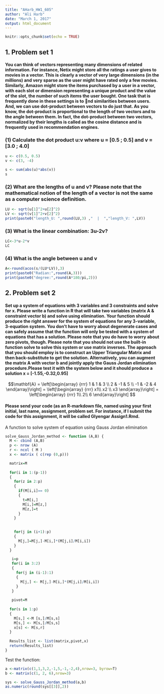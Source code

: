 ---
title: "AHarb_HW1_605"
author: "Ali Harb"
date: "March 1, 2017"
output: html_document
---

```{r setup, include=FALSE}
knitr::opts_chunk$set(echo = TRUE)
```
## 1. Problem set 1

#### You can think of vectors representing many dimensions of related information. For instance, Netix might store all the ratings a user gives to movies in a vector. This is clearly a vector of very large dimensions (in the millions) and very sparse as the user might have rated only a few movies. Similarly, Amazon might store the items purchased by a user in a vector, with each slot or dimension representing a unique product and the value of the slot, the number of such items the user bought. One task that is frequently done in these settings is to nd similarities between users. And, we can use dot-product between vectors to do just that. As you know, the dot-product is proportional to the length of two vectors and to the angle between them. In fact, the dot-product between two vectors, normalized by their lengths is called as the cosine distance and is frequently used in recommendation engines.

### (1) Calculate the dot product u:v where u = [0.5 ; 0.5] and v = [3.0 ; 4.0]

```{r}
u <- c(0.5, 0.5)
v <- c(3, -4)

s <- sum(abs(u)*abs(v))
s
```

### (2) What are the lengths of u and v? Please note that the mathematical notion of the length of a vector is not the same as a computer science definition.

```{r}
LU <- sqrt(u[1]^2+u[2]^2)
LV <- sqrt(v[1]^2+v[2]^2)
print(paste0("length_U: ",round(LU,3) ,"  |  ","length_V: ",LV))
```

### (3) What is the linear combination: 3u-2v?
```{r}
LC<-3*u-2*v
LC
```

### (4) What is the angle between u and v
```{r}
A<-round(acos(s/(LU*LV)),3)
print(paste0("Radian:",round(A,3)))
print(paste0("degree:",round(A*180/pi,2))) 
```

## 2. Problem set 2 

#### Set up a system of equations with 3 variables and 3 constraints and solve for x. Please write a function in R that will take two variables (matrix A & constraint vector b) and solve using elimination. Your function should produce the right answer for the system of equations for any 3-variable, 3-equation system. You don't have to worry about degenerate cases and can safely assume that the function will only be tested with a system of equations that has a solution. Please note that you do have to worry about zero pivots, though. Please note that you should not use the built-in function solve to solve this system or use matrix inverses. The approach that you should employ is to construct an Upper Triangular Matrix and then back-substitute to get the solution. Alternatively, you can augment the matrix A with vector b and jointly apply the Gauss Jordan elimination procedure.Please test it with the system below and it should produce a solution x = [-1.55,-0.32,0.95]

$$\mathbf{A} = \left[\begin{array}
{rrr}
1 & 1 & 3 \\
2 & -1 & 5 \\
-1 & -2 & 4
\end{array}\right]
=
\left[\begin{array}
{rrr}
x1\\
x2 \\
x3
\end{array}\right]
=
\left[\begin{array}
{rrr}
1\\
2\\
6
\end{array}\right]
$$

#### Please send your code (as an R-markdown file, named using your first initial, last name, assignment, problem set. For instance, if I submit the code for this assignment, it will be called GIyengar Assign1.Rmd.

A function to solve system of equation using Gauss Jordan elimination

```{r}
solve_Gauss_Jordan_method <- function (A,B) { 
  M <- cbind (A,B)
  p <- nrow (A)
  r <- ncol ( M )
  x <- matrix ( c(rep (0,p)))

  matrix=M
  
  for(i in 1:(p-1))
  {
    for(z in 2:p)
    {
      if(M[i,i]== 0)
      {
        t=M[i,]
        M[i,]=M[z,]
        M[z,]=t
      }
    }
 
    
    for(j in (i+1):p)
    {
      M[j,]=M[j,]-M[i,]*(M[j,i]/M[i,i])
    }
  }

   i=p
   for(i in 3:2)
   {
     for(j in (i-1):1)
     {
       M[j,] <- M[j,]-M[i,]*(M[j,i]/M[i,i])
     }
   }
   
   pivot=M
   
  for(s in 1:p)
  {    
    M[s,] <-M [s,]/M[s,s]
    M[s,] <- M[s,]/M[s,s]
    x[s] <- M[s,r]
  }
     
  Results_list <- list(matrix,pivot,x)
  return(Results_list)
}
```

Test the function:

```{r}
a <-matrix(c(1,1,3,2,-1,5,-1,-2,4),nrow=3, byrow=T)
b <- matrix(c(1, 2, 6),nrow=3)

sys <- solve_Gauss_Jordan_method(a,b)
as.numeric(round(sys[[3]],2))
```








